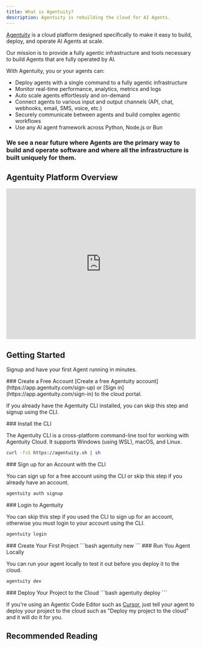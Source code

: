 ```yaml
---
title: What is Agentuity?
description: Agentuity is rebuilding the cloud for AI Agents.
---
```



[Agentuity](https://agentuity.com) is a cloud platform designed specifically to make it easy to build, deploy, and operate AI Agents at scale.


Our mission is to provide a fully agentic infrastructure and tools necessary to build Agents that are fully operated by AI.

With Agentuity, you or your agents can:

- Deploy agents with a single command to a fully agentic infrastructure
- Monitor real-time performance, analytics, metrics and logs
- Auto scale agents effortlessly and on-demand
- Connect agents to various input and output channels (API, chat, webhooks, email, SMS, voice, etc.)
- Securely communicate between agents and build complex agentic workflows
- Use any AI agent framework across Python, Node.js or Bun

<h3 className="text-base text-cyan-700 dark:text-cyan-300">
We see a near future where Agents are the primary way to build and operate software and where all the infrastructure is built uniquely for them.
</h3>

## Agentuity Platform Overview

<iframe 
  width="100%" 
  height="400" 
  src="https://www.youtube.com/embed/AI1tfCIVOiU" 
  title="Agentuity Platform Overview" 
  frameBorder="0" 
  allow="accelerometer; autoplay; clipboard-write; encrypted-media; gyroscope; picture-in-picture" 
  allowFullScreen
></iframe>

## Getting Started

Signup and have your first Agent running in minutes.


<Steps>
<Step>
### Create a Free Account
[Create a free Agentuity account](https://app.agentuity.com/sign-up) or [Sign in](https://app.agentuity.com/sign-in) to the cloud portal.

If you already have the Agentuity CLI installed, you can skip this step and signup using the CLI.
</Step>

<Step>
### Install the CLI

The Agentuity CLI is a cross-platform command-line tool for working with Agentuity Cloud. It supports Windows (using WSL), macOS, and Linux.

```bash
curl -fsS https://agentuity.sh | sh
```
</Step>

<Step>
### Sign up for an Account with the CLI

You can sign up for a free account using the CLI or skip this step if you already have an account.

```bash
agentuity auth signup
```
</Step>

<Step>
### Login to Agentuity

You can skip this step if you used the CLI to sign up for an account, otherwise you must login to your account using the CLI.

```bash
agentuity login
```
</Step>

<Step>
### Create Your First Project
```bash
agentuity new
```
</Step>

<Step>
### Run You Agent Locally

You can run your agent locally to test it out before you deploy it to the cloud.

```bash
agentuity dev
```
</Step>

<Step>
### Deploy Your Project to the Cloud
```bash
agentuity deploy
```

If you're using an Agentic Code Editor such as [Cursor](https://www.cursor.com), just tell your agent to deploy your project to the cloud such as "Deploy my project to the cloud" and it will do it for you.

</Step>

</Steps>

## Recommended Reading

<Cards>
  <Card
    title="Guides"
    href="/Guides"
    description="Advanced guides for using Agentuity."
  />
  <Card
    title="Cloud Console"
    href="/Cloud/"
    description="Learn about the Agentuity Console capabilities."
  />
  <Card
    title="Command Line Interface"
    href="/CLI/installation"
    description="Reference for using Agentuity from the terminal."
  />
  <Card
    title="Examples & Tutorials"
    href="/Examples/"
    description="Explore sample projects, step-by-step tutorials, and implementation guides."
  />
  <Card
    title="SDKs & Integration"
    href="/SDKs"
    description="Integrate Agentuity Cloud into your applications using our SDKs and APIs."
  />
  <Card
    title="Changelogs"
    href="/Changelog"
    description="Changelogs for the Agentuity SDKs and CLI."
  />
</Cards>

